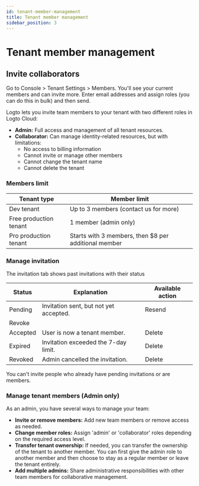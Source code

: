 ```yaml
---
id: tenant-member-management
title: Tenant member management
sidebar_position: 3
---
```


# Tenant member management

## Invite collaborators

Go to <CloudLink to="/tenant-settings/members">Console > Tenant Settings > Members</CloudLink>. You'll see your current members and can invite more. Enter email addresses and assign roles (you can do this in bulk) and then send.

Logto lets you invite team members to your tenant with two different roles in Logto Cloud:

- **Admin:** Full access and management of all tenant resources.
- **Collaborator:** Can manage identity-related resources, but with limitations:
  - No access to billing information
  - Cannot invite or manage other members
  - Cannot change the tenant name
  - Cannot delete the tenant

### Members limit

| Tenant type            | Member limit                                         |
| ---------------------- | ---------------------------------------------------- |
| Dev tenant             | Up to 3 members (contact us for more)                |
| Free production tenant | 1 member (admin only)                                |
| Pro production tenant  | Starts with 3 members, then $8 per additional member |

### Manage invitation

The invitation tab shows past invitations with their status

| Status   | Explanation                            | Available action |
| -------- | -------------------------------------- | ---------------- |
| Pending  | Invitation sent, but not yet accepted. | Resend           |
| Revoke   |
| Accepted | User is now a tenant member.           | Delete           |
| Expired  | Invitation exceeded the 7-day limit.   | Delete           |
| Revoked  | Admin cancelled the invitation.        | Delete           |

You can't invite people who already have pending invitations or are members.

### Manage tenant members (Admin only)

As an admin, you have several ways to manage your team:

- **Invite or remove members:** Add new team members or remove access as needed.
- **Change member roles:** Assign 'admin' or 'collaborator' roles depending on the required access level.
- **Transfer tenant ownership:** If needed, you can transfer the ownership of the tenant to another member. You can first give the admin role to another member and then choose to stay as a regular member or leave the tenant entirely.
- **Add multiple admins:** Share administrative responsibilities with other team members for collaborative management.

